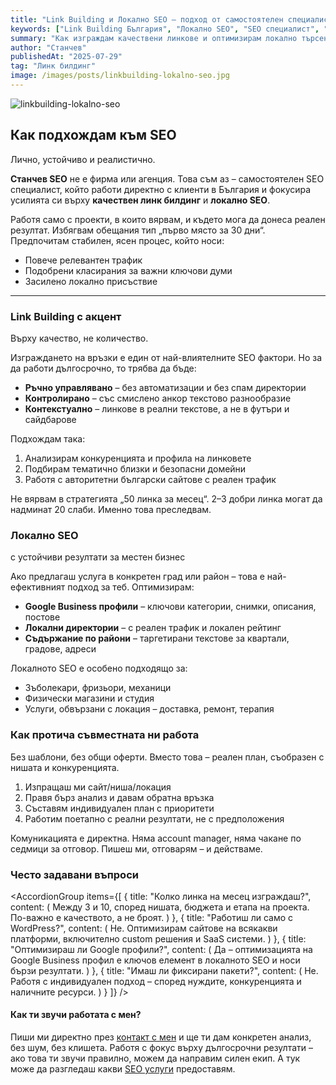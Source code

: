 ```yaml
---
title: "Link Building и Локално SEO – подход от самостоятелен специалист"
keywords: ["Link Building България", "Локално SEO", "SEO специалист", "SEO без агенция", "Google Business оптимизация"]
summary: "Как изграждам качествени линкове и оптимизирам локално търсене без агенционен шум – личен поглед върху реално работещи SEO подходи през 2025 г."
author: "Станчев"
publishedAt: "2025-07-29"
tag: "Линк билдинг"
image: /images/posts/linkbuilding-lokalno-seo.jpg
---
```


![linkbuilding-lokalno-seo](/images/posts/linkbuilding-lokalno-seo.jpg)

<Feedback
  title="Важно"
  description="Ако търсиш реален човек за SEO, а не агенция с шаблони, виж как подхождам към Link Building и Локално SEO."
/>

<h2 id="seo-stanchev">Как подхождам към SEO</h2>

<p>Лично, устойчиво и реалистично.</p>
<p><strong>Станчев SEO</strong> не е фирма или агенция. Това съм аз – самостоятелен SEO специалист, който работи директно с клиенти в България и фокусира усилията си върху <strong>качествен линк билдинг</strong> и <strong>локално SEO</strong>.</p>

<p>Работя само с проекти, в които вярвам, и където мога да донеса реален резултат. Избягвам обещания тип „първо място за 30 дни“. Предпочитам стабилен, ясен процес, който носи:</p>

<ul>
  <li>Повече релевантен трафик</li>
  <li>Подобрени класирания за важни ключови думи</li>
  <li>Засилено локално присъствие</li>
</ul>

---

<h3 id="link-building">Link Building с акцент</h3>

<p>Върху качество, не количество.</p>
<p>Изграждането на връзки е един от най-влиятелните SEO фактори. Но за да работи дългосрочно, то трябва да бъде:</p>

<ul>
  <li><strong>Ръчно управлявано</strong> – без автоматизации и без спам директории</li>
  <li><strong>Контролирано</strong> – със смислено анкор текстово разнообразие</li>
  <li><strong>Контекстуално</strong> – линкове в реални текстове, а не в футъри и сайдбарове</li>
</ul>

<p>Подхождам така:</p>

<ol>
  <li>Анализирам конкуренцията и профила на линковете</li>
  <li>Подбирам тематично близки и безопасни домейни</li>
  <li>Работя с авторитетни български сайтове с реален трафик</li>
</ol>

<p>Не вярвам в стратегията „50 линка за месец“. 2–3 добри линка могат да надминат 20 слаби. Именно това преследвам.</p>

<h3 id="lokalno-seo">Локално SEO</h3>

<p>с устойчиви резултати за местен бизнес</p>
<p>Ако предлагаш услуга в конкретен град или район – това е най-ефективният подход за теб. Оптимизирам:</p>

<ul>
  <li><strong>Google Business профили</strong> – ключови категории, снимки, описания, постове</li>
  <li><strong>Локални директории</strong> – с реален трафик и локален рейтинг</li>
  <li><strong>Съдържание по райони</strong> – таргетирани текстове за квартали, градове, адреси</li>
</ul>

<p>Локалното SEO е особено подходящо за:</p>

<ul>
  <li>Зъболекари, фризьори, механици</li>
  <li>Физически магазини и студия</li>
  <li>Услуги, обвързани с локация – доставка, ремонт, терапия</li>
</ul>

<h3 id="proces">Как протича съвместната ни работа</h3>

<p>Без шаблони, без общи оферти. Вместо това – реален план, съобразен с нишата и конкуренцията.</p>

<ol>
  <li>Изпращаш ми сайт/ниша/локация</li>
  <li>Правя бърз анализ и давам обратна връзка</li>
  <li>Съставям индивидуален план с приоритети</li>
  <li>Работим поетапно с реални резултати, не с предположения</li>
</ol>

<p>Комуникацията е директна. Няма account manager, няма чакане по седмици за отговор. Пишеш ми, отговарям – и действаме.</p>

<h3 id="faq">Често задавани въпроси</h3>

<AccordionGroup
  items={[
    {
      title: "Колко линка на месец изграждаш?",
      content: (
        <Text onBackground="neutral-weak">
          Между 3 и 10, според нишата, бюджета и етапа на проекта. По-важно е качеството, а не броят.
        </Text>
      )
    },
    {
      title: "Работиш ли само с WordPress?",
      content: (
        <Text onBackground="neutral-weak">
          Не. Оптимизирам сайтове на всякакви платформи, включително custom решения и SaaS системи.
        </Text>
      )
    },
    {
      title: "Оптимизираш ли Google профили?",
      content: (
        <Text onBackground="neutral-weak">
          Да – оптимизацията на Google Business профил е ключов елемент в локалното SEO и носи бързи резултати.
        </Text>
      )
    },
    {
      title: "Имаш ли фиксирани пакети?",
      content: (
        <Text onBackground="neutral-weak">
          Не. Работя с индивидуален подход – според нуждите, конкуренцията и наличните ресурси.
        </Text>
      )
    }
  ]}
/>

<h4 id="kontakt">Как ти звучи работата с мен?</h4>

<p>
Пиши ми директно през <a href="https://stanchev.bg/kontakti" rel="noopener">контакт с мен</a> и ще ти дам конкретен анализ, без шум, без клишета.
Работя с фокус върху дългосрочни резултати – ако това ти звучи правилно, можем да направим силен екип.
А тук може да разгледаш какви <a href="https://stanchev.bg/seo-uslugi" rel="noopener">SEO услуги</a> предоставям.
</p>
